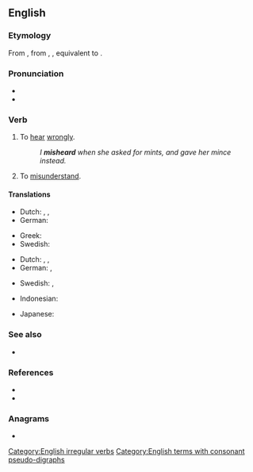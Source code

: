 ==English==

===Etymology===
From {{inh|en|enm|misheren}}, from {{inh|en|ang|mishȳran}}, {{m|ang|mishīeran|t=to hear amiss, not listen to, disobey}}, equivalent to {{prefix|en|mis|hear}}.

===Pronunciation===
* {{IPA|/mɪsˈhɪə(ɹ)/|lang=en}}
* {{rhymes|ɪə(ɹ)|lang=en}}

===Verb===
{{en-verb|mishears|mishearing|misheard}}

# {{lb|en|ambitransitive}} To [[hear]] [[wrongly]].
#: ''I '''misheard''' when she asked for mints, and gave her mince instead.''
# To [[misunderstand]]. {{rfex|lang=en}}

====Translations====
{{trans-top|to hear wrongly}}
* Dutch: {{t-check|nl|[[mis]] [[verstaan]]}} <!-- was "[[mis]] [[verstaan]]" - assumed sum-of-parts; if an idiom, remove the wikilinks to the individual words. see [[User:Kephir/gadgets/xte#Translation_fixing]] -->, {{t-check|nl|[[verkeerd]][[verstaan]]}} <!-- was "[[verkeerd]][[verstaan]]" - assumed sum-of-parts; if an idiom, remove the wikilinks to the individual words. see [[User:Kephir/gadgets/xte#Translation_fixing]] -->, {{t-check|nl|[[slecht]] [[horen]]}} <!-- was "[[slecht]] [[horen]]" - assumed sum-of-parts; if an idiom, remove the wikilinks to the individual words. see [[User:Kephir/gadgets/xte#Translation_fixing]] -->
* German: {{t+|de|verhören|alt=sich verhören}}
{{trans-mid}}
* Greek: {{t+|el|παρακούω}}
* Swedish: {{t+|sv|missuppfatta}}
{{trans-bottom}}

{{trans-top|to understand wrongly}}
* Dutch: {{t-check|nl|[[mis]] [[verstaan]]}} <!-- was "[[mis]] [[verstaan]]" - assumed sum-of-parts; if an idiom, remove the wikilinks to the individual words. see [[User:Kephir/gadgets/xte#Translation_fixing]] -->, {{t-check|nl|[[verkeerd]] [[verstaan]]}} <!-- was "[[verkeerd]] [[verstaan]]" - assumed sum-of-parts; if an idiom, remove the wikilinks to the individual words. see [[User:Kephir/gadgets/xte#Translation_fixing]] -->, {{t-check|nl|[[slecht]] [[begrijpen]]}} <!-- was "[[slecht]] [[begrijpen]]" - assumed sum-of-parts; if an idiom, remove the wikilinks to the individual words. see [[User:Kephir/gadgets/xte#Translation_fixing]] -->
* German: {{t|de|missverstehen}}, {{t+|de|verhören|alt=sich verhören}}
{{trans-mid}}
* Swedish: {{t+|sv|missuppfatta}}, {{t+|sv|missförstå}}
{{trans-bottom}}

{{checktrans-top}}
* Indonesian: {{t-check|id|[[salah]] [[dengar]]}} <!-- was "[[salah]] [[dengar]]" - assumed sum-of-parts; if an idiom, remove the wikilinks to the individual words. see [[User:Kephir/gadgets/xte#Translation_fixing]] -->
{{trans-mid}}
* Japanese: {{t-check|ja|聞き間違う|tr=[[ききまちがう]], kiki-machigau|sc=Jpan}}
{{trans-bottom}}

===See also===
* {{l|en|lapsus auris}}

===References===
* {{R:Century 1911}}
* {{R:Webster 1913}}

===Anagrams===
* {{anagrams|en|meharis|rameish}}

[[Category:English irregular verbs]]
[[Category:English terms with consonant pseudo-digraphs]]